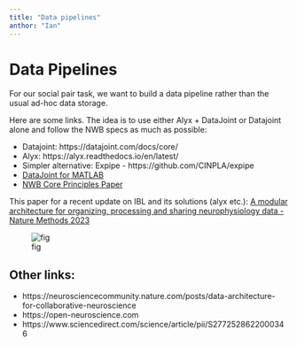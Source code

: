 ```yaml
---
title: "Data pipelines"
anthor: "Ian"
---
```


# Data Pipelines

For our social pair task, we want to build a data pipeline rather than the usual ad-hoc data storage. 

Here are some links. The idea is to use either Alyx + DataJoint or Datajoint alone and follow the NWB specs as much as possible:

* Datajoint: https://datajoint.com/docs/core/
* Alyx: https://alyx.readthedocs.io/en/latest/
* Simpler alternative: Expipe - https://github.com/CINPLA/expipe
* [DataJoint for MATLAB](https://github.com/datajoint/datajoint-matlab)
* [NWB Core Principles Paper](https://www.researchgate.net/publication/346669999_Core_principles_for_the_implementation_of_the_neurodata_without_borders_data_standard)

This paper for a recent update on IBL and its solutions (alyx etc.): [A modular architecture for organizing, processing and sharing neurophysiology data - Nature Methods 2023](https://www.nature.com/articles/s41592-022-01742-6?)

![fig](https://media.springernature.com/lw685/springer-static/image/art%3A10.1038%2Fs41592-022-01742-6/MediaObjects/41592_2022_1742_Fig1_HTML.png?as=webp)


## Other links:

* https://neurosciencecommunity.nature.com/posts/data-architecture-for-collaborative-neuroscience
* https://open-neuroscience.com
* https://www.sciencedirect.com/science/article/pii/S2772528622000346
